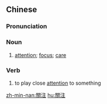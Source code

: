 {{also|关注}}
==Chinese==
{{zh-forms|s=关注}}

===Pronunciation===
{{zh-pron
|m=guānzhù
|c=gwaan1 zyu3
|mn=koan-chù
|cat=n
}}

===Noun===
{{zh-noun}}

# [[attention]]; [[focus]]; [[care]]
#: {{zh-x|這 份 的 文件 需要 特別 關注。|This document needs special '''attention'''.}}

===Verb===
{{zh-verb}}

# to play close [[attention]] to something
#: {{zh-x|奧運會 的 時候{hou}，我們 關注 金牌 的 運動員。|During the Olympics we '''pay special attention''' to gold medalists.}}

[[zh-min-nan:關注]]
[[hu:關注]]